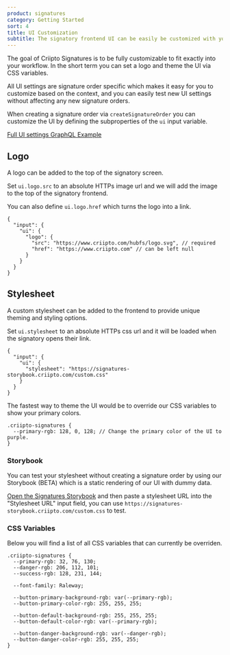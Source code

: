 ```yaml
---
product: signatures
category: Getting Started
sort: 4
title: UI Customization
subtitle: The signatory frontend UI can be easily be customized with your logo and theme colors.
---
```


The goal of Criipto Signatures is to be fully customizable to fit exactly into your workflow.
In the short term you can set a logo and theme the UI via CSS variables.

All UI settings are signature order specific which makes it easy for you to customize based on the context, and you can easily test new UI settings without affecting any new signature orders.

When creating a signature order via `createSignatureOrder` you can customize the UI by defining the subproperties of the `ui` input variable.

[Full UI settings GraphQL Example](/signatures/graphql/examples/#signature-order-ui-settings)

## Logo

A logo can be added to the top of the signatory screen.

Set `ui.logo.src` to an absolute HTTPs image url and we will add the image to the top of the signatory frontend.

You can also define `ui.logo.href` which turns the logo into a link.

```
{
  "input": {
    "ui": {
      "logo": {
        "src": "https://www.criipto.com/hubfs/logo.svg", // required
        "href": "https://www.criipto.com" // can be left null
      }
    }
  }
}
```

## Stylesheet

A custom stylesheet can be added to the frontend to provide unique theming and styling options.

Set `ui.stylesheet` to an absolute HTTPs css url and it will be loaded when the signatory opens their link.

```
{
  "input": {
    "ui": {
      "stylesheet": "https://signatures-storybook.criipto.com/custom.css"
    }
  }
}
```

The fastest way to theme the UI would be to override our CSS variables to show your primary colors.

```
.criipto-signatures {
  --primary-rgb: 128, 0, 128; // Change the primary color of the UI to purple.
}
```

### Storybook

You can test your stylesheet without creating a signature order by using our Storybook (BETA) which is a static rendering of our UI with dummy data.

[Open the Signatures Storybook](https://signatures-storybook.criipto.com) and then paste a stylesheet URL into the "Stylesheet URL" input field, you can use `https://signatures-storybook.criipto.com/custom.css` to test.

### CSS Variables

Below you will find a list of all CSS variables that can currently be overriden.

```
.criipto-signatures {
  --primary-rgb: 32, 76, 130;
  --danger-rgb: 206, 112, 101;
  --success-rgb: 128, 231, 144;

  --font-family: Raleway;

  --button-primary-background-rgb: var(--primary-rgb);
  --button-primary-color-rgb: 255, 255, 255;

  --button-default-background-rgb: 255, 255, 255;
  --button-default-color-rgb: var(--primary-rgb);

  --button-danger-background-rgb: var(--danger-rgb);
  --button-danger-color-rgb: 255, 255, 255;
}
```